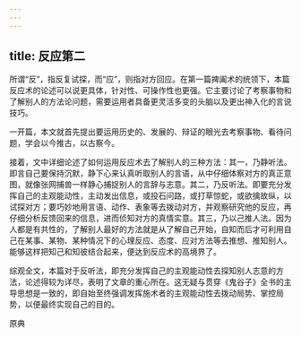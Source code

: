 ```yaml
---
---
---
```

title: 反应第二
---






所谓“反”，指反复试探，而“应”，则指对方回应。在第一篇捭阖术的统领下，本篇反应术的论述可以说更具体，针对性、可操作性也更强。它主要讨论了考察事物和了解别人的方法论问题，需要运用者具备更灵活多变的头脑以及更出神入化的言说技巧。

一开篇，本文就首先提出要运用历史的、发展的、辩证的眼光去考察事物、看待问题，学会以今推古，以古察今。

接着，文中详细论述了如何运用反应术去了解别人的三种方法：其一，乃静听法。即言自己要保持沉默，静下心来认真听取别人的言语，从中仔细体察对方的真正意图，就像张网捕兽一样静心捕捉别人的言辞与志意。其二，乃反听法。即要充分发挥自己的主观能动性，主动发出信息，或投石问路，或打草惊蛇，或欲擒故纵，以试探对方；要巧妙地用言语、动作、表象等去拨动对方，并观察研究他的反应，再仔细分析反馈回来的信息，进而侦知对方的真情实意。其三，乃以己推人法。因为人都是有共性的，了解别人最好的方法就是从了解自己开始，自知而后才可利用自己在某事、某物、某种情况下的心理反应、态度、应对方法等去推想、推知别人。能够这样把知己和知彼结合起来，便达到反应术的高境界了。

综观全文，本篇对于反听法，即充分发挥自己的主观能动性去探知别人志意的方法，论述得较为详尽，表明了文章的重心所在。这无疑与贯穿《鬼谷子》全书的主导思想是一致的，即自始至终强调发挥施术者的主观能动性去拨动局势、掌控局势，以便最终实现自己的目的。

原典